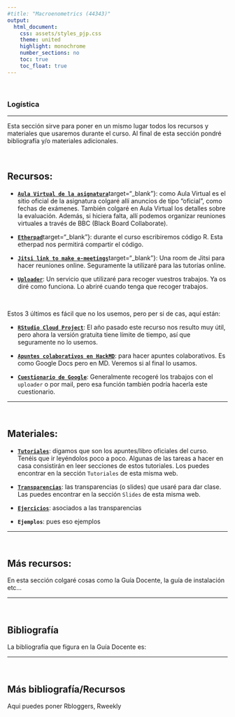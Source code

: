 ```yaml
---
#title: "Macroenometrics (44343)"
output:
  html_document:
    css: assets/styles_pjp.css
    theme: united
    highlight: monochrome 
    number_sections: no
    toc: true
    toc_float: true
---
```


<br>

### Logística

-------------------

Esta sección sirve para poner en un mismo lugar todos los recursos y materiales que usaremos durante el curso. Al final de esta sección pondré bibliografía y/o materiales adicionales.


<br>

## Recursos:

- [**`Aula Virtual de la asignatura`**](https://aulavirtual.uv.es/course/view.php?id=9254)target="_blank"}: como Aula Virtual es el sitio oficial de la asignatura colgaré allí anuncios de tipo "oficial", como fechas de exámenes. También colgaré en Aula Virtual los detalles sobre la evaluación. Además, si hiciera falta, allí podemos organizar reuniones virtuales a través de BBC (Black Board Collaborate).

- [**`Etherpad`**](https://etherpad.wikimedia.org/p/curso_intro_DS_UV)target="_blank"}: durante el curso escribiremos código R. Esta etherpad nos permitirá compartir el código.

- [**`Jitsi link to make e-meetings`**](https://meet.jit.si/intro-to-DS_UV_2020-21)target="_blank"}: Una room de Jitsi para hacer reuniones online. Seguramente la utilizaré para las tutorías online.


- [**`Uploader`**](https://driveuploader.com/upload/iHPEJDltDn/){target="_blank"}: Un servicio que utilizaré para recoger vuestros trabajos. Ya os diré como funciona. Lo abriré cuando tenga que recoger trabajos.

<br>

Estos 3 últimos es fácil que no los usemos, pero per si de cas, aquí están:

- [**`RStudio Cloud Project`**](https://rstudio.cloud/project/1543128){target="_blank"}: El año pasado este recurso nos resulto muy útil, pero ahora la versión gratuita tiene límite de tiempo, así que seguramente no lo usemos.

- [**`Apuntes colaborativos en HackMD`**](https://hackmd.io/zUgsCA6zR4GzyojiS2YIZQ){target="_blank"}: para hacer apuntes colaborativos. Es como Google Docs pero en MD. Veremos si al final lo usamos.


- [**`Cuestionario de Google`**](https://forms.gle/kvrZbuw6XtRDhki98){target="_blank"}: Generalmente recogeré los trabajos con el `uploader` o por mail, pero esa función también podría hacerla este cuestionario.


----------------------

<br>

## Materiales:

- [**`Tutoriales`**](https://perezp44.github.io/intro-ds-20-21-web/04-tutoriales.html){target="_blank"}: digamos que son los apuntes/libro oficiales del curso. Tenéis que ir leyéndolos poco a poco. Algunas de las tareas a hacer en casa consistirán en leer secciones de estos tutoriales. Los puedes encontrar en la sección `Tutoriales` de esta misma web.

- [**`Transparencias`**](https://perezp44.github.io/intro-ds-20-21-web/05-slides.html){target="_blank"}: las transparencias (o slides) que usaré para dar clase. Las puedes encontrar en la sección `Slides` de esta misma web.


- [**`Ejercicios`**](https://perezp44.github.io/intro-ds-20-21-web/06-ejemplos.html){target="_blank"}: asociados a las transparencias


- **`Ejemplos`**: pues eso ejemplos

----------------------

<br>


## Más recursos:

En esta sección colgaré cosas como la Guía Docente, la guía de instalación etc...


----------------------


<br>


## Bibliografía

La bibliografía que figura en la Guía Docente es:


----------------------

<br>


## Más bibliografía/Recursos

Aqui puedes poner Rbloggers, Rweekly


<br><br><br><br>
